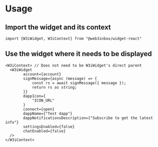 # Usage

## Import the widget and its context
```tsx
import {W3iWidget, W3iContext} from "@web3inbox/widget-react"
```

## Use the widget where it needs to be displayed

```tsx
<W3iContext> // Does not need to be W3iWidget's direct parent
  <W3iWidget 
		account={account}
		signMessage={async (message) => {
			const rs = await signMessage({ message });
			return rs as string;
		}}
		dappIcon={
			"ICON_URL"
		}
		connect={open}
		dappName={"Test dapp"}
		dappNotificationsDescription={"Subscribe to get the latest info"}
		settingsEnabled={false}
		chatEnabled={false}
  />
</W3iContext>

```
